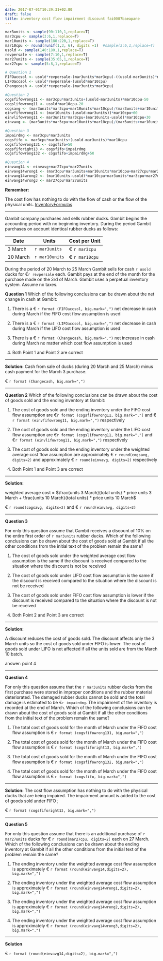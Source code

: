 ```yaml
---
date: 2017-07-01T10:39:31+02:00
draft: false
title: inventory cost flow impairment discount fai0007baeapane
---
```


```r
mar3units <- sample(90:110,1,replace=T) 
mar3cpu <- sample(3:6,1,replace=T)
mar10units <- sample(180:220,1,replace=T)
mar10cpu <- round(runif(1,3, 6), digits =1)  #sample(3:6,1,replace=T)                
usold <- sample(140:180,1,replace=T)
revpersale <- sample(7:10,1,replace=T)
mar27units <- sample(35:65,1,replace=T)
mar27cpu <- sample(5:8,1,replace=T)

# Question 1
FIFOaccsol <- usold*revpersale-(mar3units*mar3cpu)-((usold-mar3units)*mar10cpu)
LIFOaccsol <- usold*revpersale-(usold*mar10cpu)
Changecash <- usold*revpersale-(mar3units*mar3cpu)

#Question 2
cogsfifowrong11 <- mar3cpu*mar3units+(usold-mar3units)*mar10cpu-50
cogslifowrong11 <- usold*mar10cpu-20
cogsavg <- (mar3units*mar3cpu+mar10units*mar10cpu)/(mar3units+mar10units)*usold
einvfifowrong11 <- (mar10units-(usold-mar3units))*mar10cpu+60
einvlifowrong11 <- mar3units*mar3cpu+(mar10units-usold)*mar10cpu+30
einvavg <- (mar3units*mar3cpu+mar10units*mar10cpu)/(mar3units+mar10units)*(mar3units+mar10units-usold)

#Question 3
impairdmg <- mar3cpu*mar3units
cogsfifo <- mar3cpu*mar3units+(usold-mar3units)*mar10cpu
cogsfifowrong131 <- cogsfifo+50
cogsfiforight13 <- cogsfifo+impairdmg
cogsfifowrong132 <- cogsfifo+impairdmg+50

#Question 4
einvavg14 <- einvavg+mar27cpu*mar27units
einvavg14wrong1 <- (mar3cpu*mar3units+mar10units*mar10cpu+mar27cpu*mar27units)/(mar3units+mar10units+mar27units)*(mar3units+mar10units+mar27units-usold)
einvavg14wrong2 <- (mar10units-usold)*mar10cpu+mar3units*mar3cpu+mar27units*mar27cpu
einvavg14wrong3 <- mar27cpu*mar27units

```

**Remember:**

The cost flow has nothing to do with the flow of cash or the flow of the physical units.
[InventoryFormulas](https://drive.google.com/file/d/0B5iOWuUx99FWdGQ2R2xYSkdhRFE/view?usp=sharing)

***
Gambit company purchases and sells rubber ducks. Gambit begins the accounting period with no beginning inventory. During the period Gambit purchases on account identical rubber ducks as follows:

Date      | Units           | Cost per Unit
-----     | -----           | -------------
3 March   |  `r mar3units`  | &euro; `r mar3cpu`
10 March  |  `r mar10units` | &euro; `r mar10cpu`
  


During the period of 20 March to 25 March Gambit sells for cash `r usold` ducks for &euro;`r revpersale` each. Gambit pays at the end of the month for the purchase made on the 3rd of March. Gambit uses a perpetual inventory system. Assume no taxes.


**Question 1**
Which of the following conclusions can be drawn about the net change in cash at Gambit:

1.	There is a &euro; `r format (FIFOaccsol, big.mark=",")` net decrease in cash during March if the FIFO cost flow assumption is used

2.	There is a &euro; `r format (LIFOaccsol, big.mark=",")` net decrease in cash during March if the LIFO cost flow assumption is used

3.	There is a &euro; `r format (Changecash, big.mark=",")` net increase in cash during March no matter which cost flow assumption is used

4.	Both Point 1 and Point 2 are correct 

***

**Solution:**
Cash from sale of ducks (during 20 March and 25 March) minus cash payment for the March 3 purchase.

&euro; `r format (Changecash, big.mark=",")`

***

**Question 2**
Which of the following conclusions can be drawn about the cost of goods sold and the ending
inventory at Gambit:

1.	The cost of goods sold and the ending inventory under the FIFO cost flow assumption are &euro;`r format (cogsfifowrong11, big.mark=",")` and &euro; `r format (einvfifowrong11, big.mark=",")` respectively

2.	The cost of goods sold and the ending inventory under the LIFO cost flow assumption are &euro;`r format (cogslifowrong11, big.mark=",")` and &euro;`r format (einvlifowrong11, big.mark=",")` respectively

3.	The cost of goods sold and the ending inventory under the weighted average cost flow assumption
are approximately &euro; `r round(cogsavg, digits=2)` and approximately &euro; `r round(einvavg, digits=2)` respectively

4.	Both Point 1 and Point 3 are correct 

***

**Solution:**

weighted average cost = $\frac{units 3 March}{total units} * price units 3 March + \frac{units 10 March}{total units} * price units 10 March$

&euro; `r round(cogsavg, digits=2)` and  &euro; `r round(einvavg, digits=2)`

***

**Question 3**

For only this question assume that Gambit receives a discount of 10% on the entire first order of
`r mar3units` rubber ducks. Which of the following conclusions can be drawn about the cost of goods sold at
Gambit if all the other conditions from the initial text of the problem remain the same?

1.  The cost of goods sold under the weighted average cost flow assumption is the same if the
discount is received compared to the situation where the discount is not be received

2.	The cost of goods sold under LIFO cost flow assumption is the same if the discount is received
compared to the situation where the discount is not be received

3.	The cost of goods sold under FIFO cost flow assumption is lower if the discount is received
compared to the situation where the discount is not be received

4.	Both Point 2 and Point 3 are correct 

***

**Solution:**

A discount reduces the cost of goods sold. The discount affects only the 3 March units so the cost of goods sold under FIFO is lower. The cost of goods sold under LIFO is not affected if all the units sold are from the March 10 batch.

answer: point 4

***

**Question 4**

For only this question assume that the `r mar3units` rubber ducks from the first purchase were stored in
improper conditions and the rubber material deteriorated. The damaged rubber ducks cannot be sold and the total damage is estimated to be &euro;`r impairdmg`. The impairment of the inventory is recorded at the end of March. Which of the following conclusions can be drawn about the cost of goods sold at Gambit if all the other conditions from the initial text of the problem remain the same?

1.  The total cost of goods sold for the month of March under the FIFO cost flow assumption is &euro; `r format (cogsfifowrong131, big.mark=",")`

2.	The total cost of goods sold for the month of March under the FIFO cost flow assumption is
&euro; `r format (cogsfiforight13, big.mark=",")`

3.	The total cost of goods sold for the month of March under the FIFO cost flow assumption is
&euro; `r format (cogsfifowrong132, big.mark=",")`

4.	The total cost of goods sold for the month of March under the FIFO cost flow assumption is &euro; `r format (cogsfifo, big.mark=",")`

***

**Solution:**
The cost flow assumption has nothing to do with the physical ducks that are being impaired. The impairment amount is added to the cost of goods sold under FIFO ;

&euro; `r format (cogsfiforight13, big.mark=",")`

***

**Question 5**

For only this question assume that there is an additional purchase of `r mar27units` ducks for &euro; `r round(mar27cpu, digits=2)` each on 27 March. Which of the following conclusions can be drawn about the ending inventory at Gambit if all the other conditions from the initial text of the problem remain the same?

1.  The ending inventory under the weighted average cost flow assumption is approximately
&euro; `r format (round(einvavg14,digits=2), big.mark=",")`

2.	The ending inventory under the weighted average cost flow assumption is approximately &euro; `r format (round(einvavg14wrong1,digits=2), big.mark=",")`

3.	The ending inventory under the weighted average cost flow assumption is approximately
&euro; `r format (round(einvavg14wrong2,digits=2), big.mark=",")`

4.	The ending inventory under the weighted average cost flow assumption is approximately &euro; `r format (round(einvavg14wrong3,digits=2), big.mark=",")`

***

**Solution**

&euro; `r format (round(einvavg14,digits=2), big.mark=",")`